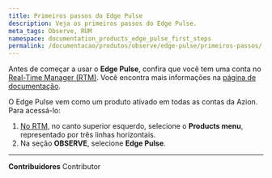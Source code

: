 ```yaml
---
title: Primeiros passos do Edge Pulse
description: Veja os primeiros passos do Edge Pulse.
meta_tags: Observe, RUM
namespace: documentation_products_edge_pulse_first_steps
permalink: /documentacao/produtos/observe/edge-pulse/primeiros-passos/
---
```


Antes de começar a usar o **Edge Pulse**, confira que você tem uma conta no [Real-Time Manager (RTM)](https://console.azion.com/). Você encontra mais informações na [página de documentação](/pt-br/documentacao/produtos/gestao-de-contas/criar-conta/).

O Edge Pulse vem como um produto ativado em todas as contas da Azion. Para acessá-lo:

1. [No RTM](https://console.azion.com/), no canto superior esquerdo, selecione o **Products menu**, representado por três linhas horizontais.
2. Na seção **OBSERVE**, selecione **Edge Pulse**.



---


**Contribuidores** <ContributorList>Contributor</ContributorList>
